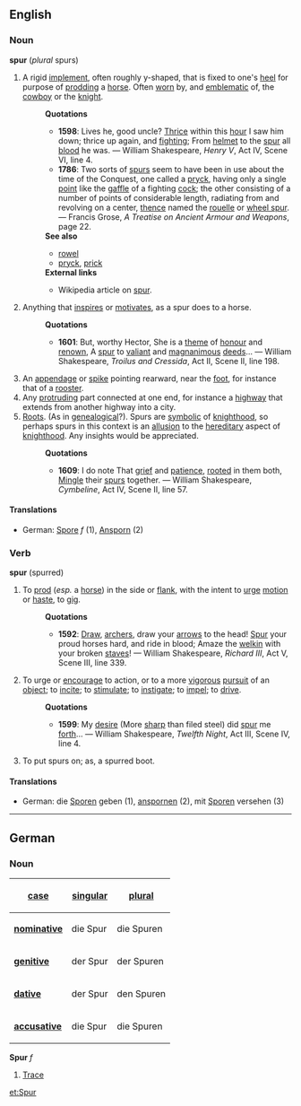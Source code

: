 ==English==
===Noun===
'''spur''' (''plural'' spurs)

# A rigid [[implement]], often roughly y-shaped, that is fixed to one's [[heel]] for purpose of [[prod]]ding a [[horse]].  Often [[worn]] by, and [[emblematic]] of, the [[cowboy]] or the [[knight]].
#:'''Quotations'''
#:*'''1598''': Lives he, good uncle? [[Thrice]] within this [[hour]] I saw him down; thrice up again, and [[fight]]ing; From [[helmet]] to the [[spur]] all [[blood]] he was. &mdash; William Shakespeare, ''Henry V'', Act IV, Scene VI, line 4.
#:*'''1786''': Two sorts of [[spur]]s seem to have been in use about the time of the Conquest, one called a [[pryck]], having only a single [[point]] like the [[gaffle]] of a fighting [[cock]]; the other consisting of a number of points of considerable length, radiating from and revolving on a center, [[thence]] named the [[rouelle]] or [[wheel spur]]. &mdash; Francis Grose, ''A Treatise on Ancient Armour and Weapons'', page 22.
#:'''See also'''
#:* [[rowel]]
#:* [[pryck]], [[prick]]
#:'''External links'''
#:*Wikipedia article on [[w:spur|spur]].
# Anything that [[inspire]]s or [[motivate]]s, as a spur does to a horse.
#:'''Quotations'''
#:*'''1601''': But, worthy Hector, She is a [[theme]] of [[honour]] and [[renown]], A [[spur]] to [[valiant]] and [[magnanimous]] [[deeds]]... &mdash; William Shakespeare, ''Troilus and Cressida'', Act II, Scene II, line 198. 
# An [[appendage]] or [[spike]] pointing rearward, near the [[foot]], for instance that of a [[rooster]].
# Any [[protruding]] part connected at one end, for instance a [[highway]] that extends from another highway into a city.
# [[Root]]s. (As in [[genealogical]]?). Spurs are [[symbolic]] of [[knighthood]], so perhaps spurs in this context is an [[allusion]] to the [[hereditary]] aspect of [[knighthood]].  Any insights would be appreciated. 
#:'''Quotations'''
#:*'''1609''': I do note That [[grief]] and [[patience]], [[root]]ed in them both, [[Mingle]] their [[spurs]] together. &mdash; William Shakespeare, ''Cymbeline'', Act IV, Scene II, line 57. 

====Translations====
*German: [[Spore]] ''f'' (1), [[Ansporn]] (2)

===Verb===
'''spur''' (spurred)

#To [[prod]] (''esp.'' a [[horse]]) in the side or [[flank]], with the intent to [[urge]] [[motion]] or [[haste]], to [[gig]].
#:'''Quotations'''
#:*'''1592''':  [[Draw]], [[archer]]s, draw your [[arrow]]s to the head! [[Spur]] your proud horses hard, and ride in blood; Amaze the [[welkin]] with your broken [[stave]]s! &mdash; William Shakespeare, ''Richard III'', Act V, Scene III, line 339. 
#To urge or [[encourage]] to action, or to a more [[vigorous]] [[pursuit]] of an [[object]]; to [[incite]]; to [[stimulate]]; to [[instigate]]; to [[impel]]; to [[drive]].
#:'''Quotations'''
#:*'''1599''': My [[desire]] (More [[sharp]] than filed steel) did [[spur]] me [[forth]]... &mdash; William Shakespeare, ''Twelfth Night'', Act III, Scene IV, line 4. 
#To put spurs on; as, a spurred boot.

====Translations====
*German: die [[Spore]]n geben (1), [[anspornen]] (2), mit [[Spore]]n versehen (3)

----

==German==
===Noun===
{| align="right" border="1"
! [[Glossar:case|case]]
! [[Glossar:singular|singular]]
! [[Glossar:plural|plural]] 
|-
|'''[[Glossar:nominative|nominative]]'''
| die Spur || die Spuren
|-
|'''[[Glossar:genitive|genitive]]'''
| der Spur || der Spuren
|-
|'''[[Glossar:dative|dative]]'''
| der Spur || den Spuren
|-
|'''[[Glossar:accusative|accusative]]'''
| die Spur || die Spuren
|}
'''Spur''' ''f''

# [[Trace]]

[[et:Spur]]